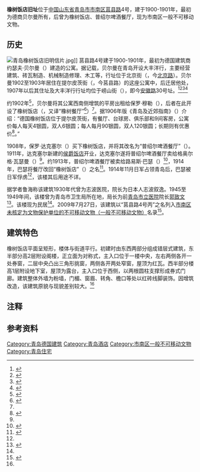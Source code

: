 {{Infobox building
| building_name       = 橡树饭店
| image               = 青岛橡树饭店旧址 2016-01-01.jpg
| image_size          = 
| caption             = <small>橡树饭店旧址，2016年1月</small>
| alternate_names     = 
| architectural_style = 
| location            = [[青岛市|青岛市]][[市南区|市南区]]
| address             = [[莒县路|莒县路]]4号
| current_tenants     = 
| start_date          = 1900年
| completion_date     = 
| renovation_date     = 
| demolition_date     = 
| destruction_date    = 
| cost                = 
| height              = 
| floor_count         = 2层
| floor_area          = 
| owner               = 
| architect           = 
| architecture_firm   = 大丰洋行
| developer           = 
| engineer            = 
}}
{{coord|36|3|48.6|N|120|19|5|E|type:landmark|display=title}}

'''橡树饭店旧址'''位于[[中国|中国]][[山东省|山东省]][[青岛市|青岛市]][[市南区|市南区]][[莒县路|莒县路]]4号，建于1900-1901年，最初为德商贝尔曼所有，后曾为橡树饭店、普绍尔啤酒餐厅，现为市南区一般不可移动文物。

==历史==
[[File:青岛橡树饭店旧明信片.jpg|thumb]]]]
莒县路4号建于1900-1901年，最初为德国建筑商约瑟夫·贝尔曼（{{lang-de|Joseph Beermann}}）建造的公寓。据记载，贝尔曼在青岛开设大丰洋行，主要经营建筑、砖瓦制造、机械制造修理、木工等，行址位于北京街（{{lang|de|Pekingstraße}}，今[[北京路_(青岛)|北京路]]）。贝尔曼1902至1903年居住在提尔皮茨街（{{lang|de|Tirpitzstraße}}，今莒县路）的这座公寓中，后迁居他处，1907年以后其住址及大丰洋行行址均位于崂山街（{{lang|de|Lauschanstraße}}），即今[[安徽路_(青岛)|安徽路]]30号址。<ref Name=b>{{cite web|url=http://www.tsingtau.info/index.html?namen/b.htm|title=Kurzbiographien "B"|date=|author=Hans-Joachim Schmidt|website=tsingtau.info|access-date=2022-01-03|archive-date=2019-06-02|archive-url=https://web.archive.org/web/20190602074715/http://www.tsingtau.info/index.html?namen%2Fb.htm|dead-url=no}}</ref><ref Name=ad03>{{cite web|url=https://www.tsingtau.org/wp-content/uploads/2015/02/Adressbuch_1903.pdf|title=Adress-Buch des Deutschen Kiautschou-Gebiets 1903-04|date=1904|author=|publisher=Verlag von Otto Rose, Tsingtau|access-date=2021-02-02|archive-date=2021-02-13|archive-url=https://web.archive.org/web/20210213233710/https://www.tsingtau.org/wp-content/uploads/2015/02/Adressbuch_1903.pdf|dead-url=no}}</ref><ref>{{cite web|url=https://www.tsingtau.org/wp-content/uploads/2015/02/Adressbuch_1905.pdf|title=Adress-Buch des Deutschen Kiautschou-Gebiets 1905-1906|date=1906|author=|publisher=Verlag von Otto Rose, Tsingtau|access-date=2021-02-02|archive-date=2021-02-07|archive-url=https://web.archive.org/web/20210207141606/https://www.tsingtau.org/wp-content/uploads/2015/02/Adressbuch_1905.pdf|dead-url=no}}</ref><ref>{{cite web|url=https://www.tsingtau.org/wp-content/uploads/2015/02/Adressbuch_1907.pdf|title=Adress-Buch des Deutschen Kiautschou-Gebiets 1907-1908|date=1908|author=|publisher=Verlag von Otto Rose, Tsingtau|access-date=2021-02-02|archive-date=2021-02-07|archive-url=https://web.archive.org/web/20210207111429/https://www.tsingtau.org/wp-content/uploads/2015/02/Adressbuch_1907.pdf|dead-url=no}}</ref>

约1902年<ref>{{cite web|url=https://www.tsingtau.org/wp-content/uploads/2015/02/Adressbuch_1902.pdf|title=Adress-Buch des Deutschen Kiautschou-Gebiets 1902|date=1902|author=|publisher=Verlag von Otto Rose, Tsingtau|access-date=2021-02-02|archive-date=2019-06-26|archive-url=https://web.archive.org/web/20190626114259/https://www.tsingtau.org/wp-content/uploads/2015/02/Adressbuch_1902.pdf|dead-url=no}}</ref>，贝尔曼将其公寓西南侧增筑的平房出租给保罗·穆勒（{{lang|de|Paul Müller}}），后者在此开设了橡树饭店（{{lang|de|Restaurant zur Eiche}}，又译“橡树餐厅”<ref Name=ming>{{cite book|author=王栋|title=《青岛影像 1898-1928：明信片中的城市记忆》|year=2017|publisher=中国海洋大学出版社|location=青岛|isbn=978-7-5670-1113-7}}</ref>）<ref Name=ad03/>。据1906年版《青岛及近郊指南》（{{lang|de|Führer durch Tsingtau und Umgebung}}）介绍：“德国橡树饭店{{注|原文写作“{{lang|de|Hotel zur deutschen Eiche}}”}}位于提尔皮茨街，有餐厅、台球房、俱乐部和9间客房，公寓价每人每天4银圆，双人6银圆；每人每月90银圆，双人120银圆；长期则有优惠价<ref Name=dao>{{cite book|author=袁宾久|title=《青岛老建筑之旅》|year=2019|publisher=中国海洋大学出版社|location=青岛|isbn=978-7-5670-2126-6}}</ref>。”

1908年，保罗·达克塞尔（{{lang|de|Paul Dachsel}}）买下橡树饭店，并将其改名为“普绍尔啤酒餐厅”（{{lang|de|Restaurant zum Pschorrbräu}}）。1911年，达克塞尔新建的[[侯爵饭店|侯爵饭店]]开业，达克塞尔遂将普绍尔啤酒餐厅卖给格奥尔格·瓦瑟曼（{{lang|de|Georg Wassermann}}）<ref Name=ming/>。约1913年，普绍尔啤酒餐厅被卖给路易斯·巴瑟（{{lang|de|Louis Basse}}）<ref>{{cite web|url=https://www.tsingtau.org/wp-content/uploads/2015/02/Adressbuch_1913.pdf|title=Adress-Buch des Deutschen Kiautschou-Gebiets und der Provinz Schantung für 1913-1914|date=1914|author=|publisher=Verlag von Otto Rose, Tsingtau|access-date=2021-02-02|archive-date=2021-02-09|archive-url=https://web.archive.org/web/20210209005340/https://www.tsingtau.org/wp-content/uploads/2015/02/Adressbuch_1913.pdf|dead-url=no}}</ref>，1914年，巴瑟将餐厅改回“橡树饭店”（{{lang|de|Hotel-Restaurant zur Eiche}}）之名<ref>{{cite web|url=https://www.tsingtau.org/wp-content/uploads/2015/02/Adressbuch_Juli_1914.pdf|title=Adress-Buch des Deutschen Kiautschou-Gebiets und der Provinz Schantung für Juli 1914|date=1914-07|work=|publisher=Verlag von Otto Rose, Buchhandlung, Tsingtau|accessdate=2021-02-02|archive-date=2018-06-04|archive-url=https://web.archive.org/web/20180604222037/https://www.tsingtau.org/wp-content/uploads/2015/02/Adressbuch_Juli_1914.pdf|dead-url=no}}</ref>。1914年11月日军占领青岛后，巴瑟被日军俘虏<ref Name=b/>，该楼其后用途不详。

据学者鲁海称该建筑1930年代曾为志波医院，院长为日本人志波叙逸。1945至1949年间，该楼曾为青岛市卫生局所在地，局长为前[[青岛市立医院|青岛市立医院]]院长[[郭致文|郭致文]]<ref Name=lao>{{cite book|title=《青岛老楼故事》|author=鲁海|publisher=青岛出版社|year=2016|isbn=978-7-5552-1806-7|location=青岛}}</ref>。该楼现为民居<ref Name=dao/>。2009年7月27日，该建筑以“莒县路4号丙”之名列入[[市南区一般不可移动文物|市南区未核定为文物保护单位的不可移动文物（一般不可移动文物）]]名录<ref>{{cite web|url=http://www.qdsn.gov.cn/n16/n1175/n9964611/n9964815/n9964817/n9965830/190703094438230704.html|title=市南区未核定为文物保护单位的不可移动文物（一般不可移动文物）名录|date=2019-07-03|author=市南区文化和旅游局|website=青岛市市南区政务网|publisher=|accessdate=2020-05-30|archive-date=2020-07-02|archive-url=https://web.archive.org/web/20200702152435/http://www.qdsn.gov.cn/n16/n1175/n9964611/n9964815/n9964817/n9965830/190703094438230704.html|dead-url=no}}</ref>。

==建筑特色==
橡树饭店平面呈矩形，楼体与街道平行。初建时由东西两部分组成错层式建筑，东半部分高2层附设阁楼，正立面为对称式，主入口位于一楼中央，左右两侧各开一处券窗，二层中央凸出三角形挑窗，两侧各开两处窄窗，屋顶为红瓦{{link-en|蒙莎屋顶|Mansard roof}}。西半部分楼高1层附设地下室，屋顶为露台，主入口位于西侧，以两根圆柱支撑形成券式门廊。建筑整体外墙为粉墙，门楣、窗眉、转角、檐口等处以红砖线脚装饰。因增筑改造，该建筑原貌与现貌差别较大。<ref Name=dao/>

==注释==
{{notefoot}}

== 参考资料 ==
{{reflist}}

{{青岛德国建筑}}
[[Category:青岛德国建筑|Category:青岛德国建筑]]
[[Category:青岛酒店|Category:青岛酒店]]
[[Category:市南区一般不可移动文物|Category:市南区一般不可移动文物]]
[[Category:青岛住宅|Category:青岛住宅]]
